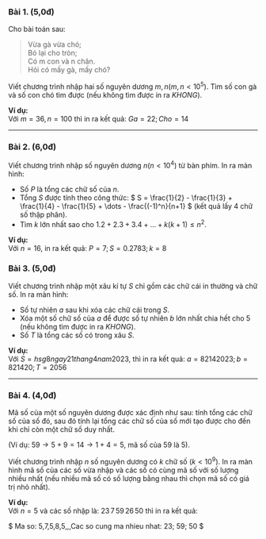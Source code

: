 ### Bài 1. (5,0đ)
Cho bài toán sau:

> Vừa gà vừa chó;  
> Bó lại cho tròn;  
> Có m con và n chân.  
> Hỏi có mấy gà, mấy chó?

Viết chương trình nhập hai số nguyên dương $m, n (m, n < 10^5)$. Tìm số con gà và số con chó tìm được (nếu không tìm được in ra $KHONG$).

**Ví dụ:**  
Với $m = 36, n = 100$ thì in ra kết quả: $Ga = 22; Cho = 14$

---

### Bài 2. (6,0đ)
Viết chương trình nhập số nguyên dương $n (n < 10^4)$ từ bàn phím. In ra màn hình:

- Số $P$ là tổng các chữ số của $n$.
- Tổng $S$ được tính theo công thức:
  $
  S = \frac{1}{2} - \frac{1}{3} + \frac{1}{4} - \frac{1}{5} + \dots - \frac{(-1)^n}{n+1}
  $
  (kết quả lấy 4 chữ số thập phân).
- Tìm $k$ lớn nhất sao cho $1.2 + 2.3 + 3.4 + \dots + k(k + 1) \leq n^2$.

**Ví dụ:**  
Với $n = 16$, in ra kết quả: $P = 7; S = 0.2783; k = 8$

### Bài 3. (5,0đ)
Viết chương trình nhập một xâu kí tự $S$ chỉ gồm các chữ cái in thường và chữ số. In ra màn hình:

- Số tự nhiên $a$ sau khi xóa các chữ cái trong $S$.
- Xóa một số chữ số của $a$ để được số tự nhiên $b$ lớn nhất chia hết cho 5 (nếu không tìm được in ra $KHONG$).
- Số $T$ là tổng các số có trong xâu $S$.

**Ví dụ:**  
Với $S = hsg8ngay21thang4nam2023$, thì in ra kết quả: $a = 82142023; b = 821420; T = 2056$

---

### Bài 4. (4,0đ)
Mã số của một số nguyên dương được xác định như sau: tính tổng các chữ số của số đó, sau đó tính lại tổng các chữ số của số mới tạo được cho đến khi chỉ còn một chữ số duy nhất. 

(Ví dụ: $59 → 5 + 9 = 14 → 1 + 4 = 5$, mã số của $59$ là $5$).

Viết chương trình nhập $n$ số nguyên dương có $k$ chữ số ($k < 10^9$). In ra màn hình mã số của các số vừa nhập và các số có cùng mã số với số lượng nhiều nhất (nếu nhiều mã số có số lượng bằng nhau thì chọn mã số có giá trị nhỏ nhất).

**Ví dụ:**  
Với $n = 5$ và các số nhập là: $23\,7\,59\,26\,50$ thì in ra kết quả:

$
Ma so: 5\,7\,5\,8\,5\,\,\,Cac so cung ma nhieu nhat: 23; 59; 50
$
